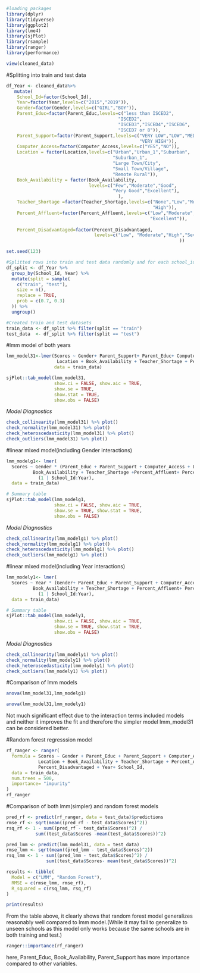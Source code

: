 ```r
#loading packages
library(dplyr)
library(tidyverse)
library(ggplot2)
library(lme4)
library(sjPlot)
library(rsample)
library(ranger)
library(performance)
```


```r
view(cleaned_data)
```


#Splitting into train and test data 
```r
df_Year <- cleaned_data%>%
   mutate(
    School_Id=factor(School_Id),
    Year=factor(Year,levels=c("2015","2019")),
    Gender=factor(Gender,levels=c("GIRL","BOY")),
    Parent_Educ=factor(Parent_Educ,levels=c("less than ISCED2",
                                          "ISCED2",
                                          "ISCED3","ISCED4","ISCED6",
                                          "ISCED7 or 8")),
    Parent_Support=factor(Parent_Support,levels=c("VERY LOW","LOW","MEDIUM","HIGH",
                                                  "VERY HIGH")),
    Computer_Access=factor(Computer_Access,levels=c("YES","NO")),
    Location = factor(Location,levels=c("Urban","Urban_1","Suburban",
                                        "Suburban_1",
                                        "Large Town/City",
                                        "Small Town/Village",
                                        "Remote Rural")),
    Book_Availability = factor(Book_Availability,
                               levels=c("Few","Moderate","Good",
                                        "Very Good","Excellent"),
                                          ),
    Teacher_Shortage =factor(Teacher_Shortage,levels=c("None","Low","Moderate",
                                                       "High")),
    Percent_Affluent=factor(Percent_Affluent,levels=c("Low","Moderate","High",
                                                      "Excellent")),
   
    Percent_Disadvantaged=factor(Percent_Disadvantaged,
                                 levels=c("Low", "Moderate","High","Severe"),
                                                                 ))
```
 
 
```r
set.seed(123) 

#Splitted rows into train and test data randomly and for each school_id year group 
df_split <- df_Year %>%
  group_by(School_Id, Year) %>%
  mutate(split = sample(
    c("train", "test"),
    size = n(),
    replace = TRUE,
    prob = c(0.7, 0.3)
  )) %>%
  ungroup()

#Created train and test datasets
train_data <- df_split %>% filter(split == "train")
test_data  <- df_split %>% filter(split == "test")
```

#lmm model of both years
```r
lmm_model31<-lmer(Scores ~ Gender+ Parent_Support+ Parent_Educ+ Computer_Access+
                   Location + Book_Availability + Teacher_Shortage + Percent_Affluent+ Percent_Disadvantaged + Year+ (1 | School_Id:Year), 
                  data = train_data)

sjPlot::tab_model(lmm_model31,
                  show.ci = FALSE, show.aic = TRUE,
                  show.se = TRUE,
                  show.stat = TRUE,
                  show.obs = FALSE)
```

*Model Diagnostics*
```r
check_collinearity(lmm_model31) %>% plot()
check_normality(lmm_model31) %>% plot()
check_heteroscedasticity(lmm_model31) %>% plot()
check_outliers(lmm_model31) %>% plot()
```

#linear mixed model(including Gender interactions) 
```r
lmm_modelg1<- lmer(
  Scores ~ Gender * (Parent_Educ + Parent_Support + Computer_Access + Location +
          Book_Availability + Teacher_Shortage +Percent_Affluent+ Percent_Disadvantaged + Year) +
            (1 | School_Id:Year),
  data = train_data)

# Summary table
sjPlot::tab_model(lmm_modelg1,
                  show.ci = FALSE, show.aic = TRUE,
                  show.se = TRUE, show.stat = TRUE,
                  show.obs = FALSE)
```
*Model Diagnostics*
```r
check_collinearity(lmm_modelg1) %>% plot()
check_normality(lmm_modelg1) %>% plot()
check_heteroscedasticity(lmm_modelg1) %>% plot()
check_outliers(lmm_modelg1) %>% plot()
```
#linear mixed model(including Year interactions)
```r
lmm_modely1<- lmer(
  Scores ~ Year * (Gender+ Parent_Educ + Parent_Support + Computer_Access + Location +
          Book_Availability + Teacher_Shortage + Percent_Affluent+ Percent_Disadvantaged) +
            (1 | School_Id:Year),
  data = train_data)

# Summary table
sjPlot::tab_model(lmm_modely1,
                  show.ci = FALSE, show.aic = TRUE,
                  show.se = TRUE, show.stat = TRUE,
                  show.obs = FALSE)
```
*Model Diagnostics*
```r
check_collinearity(lmm_modely1) %>% plot()
check_normality(lmm_modely1) %>% plot()
check_heteroscedasticity(lmm_modely1) %>% plot()
check_outliers(lmm_modely1) %>% plot()
```

#Comparison of lmm models
```r
anova(lmm_model31,lmm_modelg1)
```

```r
anova(lmm_model31,lmm_modely1)
```
Not much significant effect due to the interaction terms included models and 
neither it improves the fit and therefore the simpler model lmm_model31 can be 
considered better.


#Random forest regresssion model
```r
rf_ranger <- ranger(
  formula = Scores ~ Gender + Parent_Educ + Parent_Support + Computer_Access +
            Location + Book_Availability + Teacher_Shortage + Percent_Affluent+
            Percent_Disadvantaged + Year+ School_Id,
  data = train_data,
  num.trees = 500,
  importance= "impurity"
)
rf_ranger
```

#Comparison of both lmm(simpler) and random forest models
```r
pred_rf <- predict(rf_ranger, data = test_data)$predictions
rmse_rf <- sqrt(mean((pred_rf - test_data$Scores)^2))
rsq_rf <- 1 - sum((pred_rf - test_data$Scores)^2) / 
           sum((test_data$Scores -mean(test_data$Scores))^2)
```

```r
pred_lmm <- predict(lmm_model31, data = test_data)
rmse_lmm <- sqrt(mean((pred_lmm - test_data$Scores)^2))
rsq_lmm <- 1 - sum((pred_lmm - test_data$Scores)^2) / 
               sum((test_data$Scores- mean(test_data$Scores))^2)
```

```r
results <- tibble(
  Model = c("LMM", "Random Forest"),
  RMSE = c(rmse_lmm, rmse_rf),
  R_squared = c(rsq_lmm, rsq_rf)
)

print(results)
```

From the table above, it clearly shows that random forest model generalizes 
reasonably well compared to lmm model.(While it may fail to generalize to unseen 
schools as this model only works because the same schools are in both training and test.)

```r
ranger::importance(rf_ranger)
```
here, Parent_Educ, Book_Availability, Parent_Support has more importance compared to other variables.